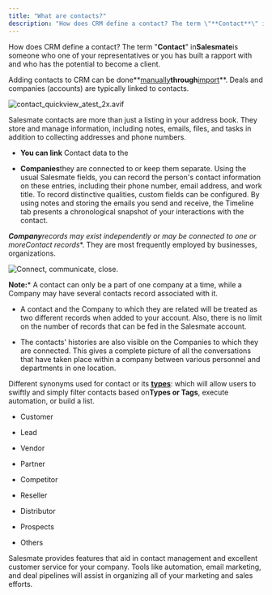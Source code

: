 ```yaml
---
title: "What are contacts?"
description: "How does CRM define a contact? The term \"**Contact**\" in**Salesmate**is someone who one of your representatives or you has built a rapport with and wh..."
---
```


How does CRM define a contact? The term "**Contact**" in**Salesmate**is someone who one of your representatives or you has built a rapport with and who has the potential to become a client.

Adding contacts to CRM can be done**[manually](https://support.salesmate.io/hc/en-us/articles/360039313352-How-to-add-a-Contact-)**through**[import](https://support.salesmate.io/hc/en-us/articles/360050448652-Learn-more-about-import-using-a-file)**. Deals and companies (accounts) are typically linked to contacts.

![contact_quickview_atest_2x.avif](./images/contact_quickview_atest2x.avif)

Salesmate contacts are more than just a listing in your address book. They store and manage information, including notes, emails, files, and tasks in addition to collecting addresses and phone numbers.

* **You can link** Contact data to the

* **Companies**they are connected to or keep them separate. Using the usual Salesmate fields, you can record the person's contact information on these entries, including their phone number, email address, and work title. To record distinctive qualities, custom fields can be configured. By using notes and storing the emails you send and receive, the Timeline tab presents a chronological snapshot of your interactions with the contact.

***Company**records may exist independently or may be connected to one or more**Contact records**. They are most frequently employed by businesses, organizations.

![Connect, communicate, close.](./images/placeholder.png)

**Note:*** A contact can only be a part of one company at a time, while a Company may have several contacts record associated with it.

* A contact and the Company to which they are related will be treated as two different records when added to your account. Also, there is no limit on the number of records that can be fed in the Salesmate account.

* The contacts' histories are also visible on the Companies to which they are connected. This gives a complete picture of all the conversations that have taken place within a company between various personnel and departments in one location.

Different synonyms used for contact or its [**types**](https://support.salesmate.io/hc/en-us/articles/360038992032-Contact-Types): which will allow users to swiftly and simply filter contacts based on**Types or Tags**, execute automation, or build a list.

* Customer

* Lead

* Vendor

* Partner

* Competitor

* Reseller

* Distributor

* Prospects

* Others

Salesmate provides features that aid in contact management and excellent customer service for your company. Tools like automation, email marketing, and deal pipelines will assist in organizing all of your marketing and sales efforts.
